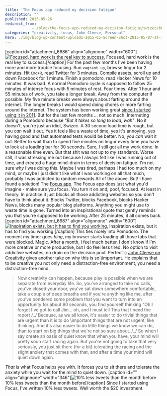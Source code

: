 ```yaml
---
title: 'The Focus app reduced my decision fatigue'
description: ""
published: 2015-05-26
redirect_from: 
            - /blog/the-focus-app-reduced-my-decision-fatigue/swizec/6683
categories: "creativity, focus, John Cleese, Personal"
hero: ./img/blog-wp-content-uploads-2015-05-Screen-Shot-2015-05-07-at-14.14.47.png
---
```

\[caption id="attachment_6686" align="alignnone" width="600"][![Focused, hard work is the real key to success.](http://swizec.com/blog/wp-content/uploads/2015/05/Screen-Shot-2015-05-07-at-14.14.47.png "Focused, hard work is the real key to success.")](./img/blog-wp-content-uploads-2015-05-Screen-Shot-2015-05-07-at-14.14.47.png) Focused, hard work is the real key to success.\[/caption] For the past few months I've been having more and more trouble focusing. Run `vagrant up`, browse Imgur for 2 minutes. Hit `Cmd+R`, read Twitter for 3 minutes. Compile assets, scroll up and down Facebook for 1 minute. Finish a pomodoro, read Hacker News for 10 minutes. It was bad. A normal Pomodoro cycle is supposed to follow 25 minutes of intense focus with 5 minutes of rest. Four times. After 1 hour and 55 minutes of work, you take a longer break. Away from the computer if possible. My five minute breaks were always about farting around the internet. The longer breaks I would spend doing chores or more farting around the internet. The system has been working great [since I started using it in 2011](http://swizec.com/blog/living-life-in-25min-increments/swizec/1859). But for the last few months ... not so much. Interneting during a Pomodoro because _"But it takes so long to load, wah"_. No it doesn't, you're just an idiot, Swizec. A 30 second load time is rough, but you _can_ wait it out. Yes it feels like a waste of time, yes it's annoying, yes having good and fast automated tests would be better. No, you _can_ wait it out. Better to wait than to spend five minutes on Imgur every time you have to look at a loading bar for 30 seconds. Sure, I still got all my work done. In a reasonable time even. But that shit was not up to _my_ standards. Worse still, it was stressing me out because I always felt like I was running out of time, and created a huge mind-drain in terms of decision fatigue. I'm not sure _why_ I was doing this. Maybe I was tired, perhaps I had too much on my mind, or maybe I just didn't like what I was working on all that much, probably I was addicted to random rewards All of the above. But! I have found a solution! The [Focus app](https://heyfocus.com/). The Focus app does just what you'd imagine - make sure you focus. You turn it on and, poof, focused. At least in theory. In practice it just blocks all those addicting websites so you don't have to think about it. Blocks Twitter, blocks Facebook, blocks Hacker News, blocks many popular blog platforms. Anything you might use to waste time is gone. Turned into an inspirational quote that gently reminds you that you're supposed to be working. After 25 minutes, it all comes back. \[caption id="attachment_6687" align="alignnone" width="600"][![Inspiration exists, but it has to find you working.](http://swizec.com/blog/wp-content/uploads/2015/05/Screen-Shot-2015-05-15-at-00.12.14.png "Inspiration exists, but it has to find you working.")](./img/blog-wp-content-uploads-2015-05-Screen-Shot-2015-05-15-at-00.12.14.png) Inspiration exists, but it has to find you working.\[/caption] This ties nicely into Pomodoro. The moment my timer goes _bing_, my browser starts loading all those tabs that were blocked. Magic. After a month, I feel much better. I don't know if I'm more creative or more productive, but I do feel less tired. No option to visit addictive websites, no drain on the decision pool. Perfect :) [John Cleese on Creativity](https://www.youtube.com/watch?v=Qby0ed4aVpo) gives another take on why this is so \\important. He explains that to be creative you not only need a distraction-free environment, you need a distraction-free mind.

> Now creativity can happen, because play is possible when we are separate from everyday life. So, you've arranged to take no calls, you've closed your door, you've sat down somewhere comfortable, take a couple of deep breaths and if you're anything like me, after you've pondered some problem that you want to turn into an opportunity for about 90 seconds, you find yourself thinking "Oh I forgot I've got to call Jim… oh, and I must tell Tina that I need the report /../ Because, as we all know, it's easier to do trivial things that are urgent than it is to do \\important things that are not urgent, like thinking. And it's also easier to do little things we know we can do, than to start on big things that we're not so sure about. /../ So when I say create an oasis of quiet know that when you have, your mind will pretty soon start racing again. But you're not going to take that very seriously, you just sit there (for a bit) tolerating the racing and the slight anxiety that comes with that, and after a time your mind will quiet down again.

_That_ is what Focus helps you with. It forces you to sit there and tolerate the anxiety while you wait for the mind to quiet down. \[caption id="" align="alignnone" width="346"]![10% less tweets than the month before](./img/images-29348.png "10% less tweets than the month before") 10% less tweets than the month before\[/caption] Since I started using Focus, I've written 10% less tweets. Well worth the $20 investment.